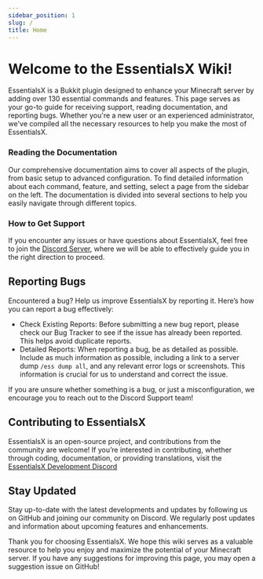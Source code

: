 ```yaml
---
sidebar_position: 1
slug: /
title: Home
---
```

# Welcome to the EssentialsX Wiki!

EssentialsX is a Bukkit plugin designed to enhance your Minecraft server by adding over 130 essential commands and features. This page serves as your go-to guide for receiving support, reading documentation, and reporting bugs. Whether you're a new user or an experienced administrator, we've compiled all the necessary resources to help you make the most of EssentialsX.

### Reading the Documentation
Our comprehensive documentation aims to cover all aspects of the plugin, from basic setup to advanced configuration. To find detailed information about each command, feature, and setting, select a page from the sidebar on the left. The documentation is divided into several sections to help you easily navigate through different topics.

### How to Get Support
If you encounter any issues or have questions about EssentialsX, feel free to join the [Discord Server](https://discord.gg/h8CnPSw), where we will be able to effectively guide you in the right direction to proceed.

## Reporting Bugs
Encountered a bug? Help us improve EssentialsX by reporting it. Here’s how you can report a bug effectively:

* Check Existing Reports: Before submitting a new bug report, please check our Bug Tracker to see if the issue has already been reported. This helps avoid duplicate reports.
* Detailed Reports: When reporting a bug, be as detailed as possible. Include as much information as possible, including a link to a server dump `/ess dump all`, and any relevant error logs or screenshots. This information is crucial for us to understand and correct the issue.

If you are unsure whether something is a bug, or just a misconfiguration, we encourage you to reach out to the Discord Support team!

## Contributing to EssentialsX
EssentialsX is an open-source project, and contributions from the community are welcome! If you’re interested in contributing, whether through coding, documentation, or providing translations, visit the [EssentialsX Development Discord](https://discord.gg/CUN7qVb)

## Stay Updated
Stay up-to-date with the latest developments and updates by following us on GitHub and joining our community on Discord. We regularly post updates and information about upcoming features and enhancements.

Thank you for choosing EssentialsX. We hope this wiki serves as a valuable resource to help you enjoy and maximize the potential of your Minecraft server.
If you have any suggestions for improving this page, you may open a suggestion issue on GitHub!